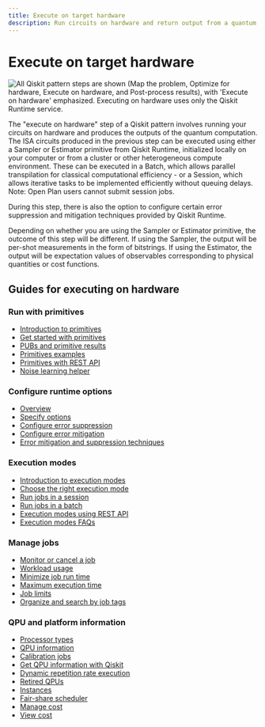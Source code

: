 ```yaml
---
title: Execute on target hardware
description: Run circuits on hardware and return output from a quantum computer.
---
```


# Execute on target hardware

![All Qiskit pattern steps are shown (Map the problem, Optimize for hardware, Execute on hardware, and Post-process results), with 'Execute on hardware' emphasized. Executing on hardware uses only the Qiskit Runtime service.](/docs/images/qiskit-patterns/execute.svg)

The "execute on hardware" step of a Qiskit pattern involves running your circuits on hardware
and produces the outputs of the quantum computation. The ISA circuits produced in
the previous step can be executed using either a Sampler or Estimator primitive from
Qiskit Runtime, initialized locally on your computer or from a cluster or other
heterogeneous compute environment. These can be executed in a Batch, which allows
parallel transpilation for classical computational efficiency - or a Session,
which allows iterative tasks to be implemented efficiently without queuing delays. Note: Open Plan users cannot submit session jobs.

During this step, there is also the option to configure certain error suppression and
mitigation techniques provided by Qiskit Runtime.

Depending on whether you are using the Sampler or Estimator primitive, the outcome of this step
will be different. If using the Sampler, the output will be per-shot measurements
in the form of bitstrings. If using the Estimator, the output will be
expectation values of observables corresponding to physical quantities or cost functions.

## Guides for executing on hardware

### Run with primitives
* [Introduction to primitives](./primitives)
* [Get started with primitives](./get-started-with-primitives)
* [PUBs and primitive results](./primitive-input-output)
* [Primitives examples](./primitives-examples)
* [Primitives with REST API](./primitives-rest-api)
* [Noise learning helper](./noise-learning)

### Configure runtime options
* [Overview](./runtime-options-overview)
* [Specify options](./specify-runtime-options)
* [Configure error suppression](./configure-error-suppression)
* [Configure error mitigation](./configure-error-mitigation)
* [Error mitigation and suppression techniques](./error-mitigation-and-suppression-techniques)

### Execution modes
* [Introduction to execution modes](./execution-modes)
* [Choose the right execution mode](./choose-execution-mode)
* [Run jobs in a session](./run-jobs-session)
* [Run jobs in a batch](./run-jobs-batch)
* [Execution modes using REST API](./execution-modes-rest-api)
* [Execution modes FAQs](/docs/guides/execution-modes-faq)

### Manage jobs
* [Monitor or cancel a job](./monitor-job)
* [Workload usage](./estimate-job-run-time)
* [Minimize job run time](./minimize-time)
* [Maximum execution time](./max-execution-time)
* [Job limits](./job-limits)
* [Organize and search by job tags](/docs/guides/add-job-tags)

### QPU and platform information

* [Processor types](./processor-types)
* [QPU information](./qpu-information)
* [Calibration jobs](./calibration-jobs)
* [Get QPU information with Qiskit](./get-qpu-information)
* [Dynamic repetition rate execution](./repetition-rate-execution)
* [Retired QPUs](./retired-qpus)
* [Instances](./instances)
* [Fair-share scheduler](./fair-share-scheduler)
* [Manage cost](./manage-cost)
* [View cost](./view-cost)

